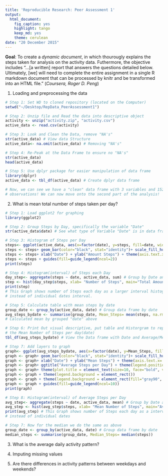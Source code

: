 ```yaml
---
title: 'Reproducible Research: Peer Assessment 1'
output:
  html_document:
    fig_caption: yes
    highlight: tango
    keep_md: yes
    theme: cerulean
date: "20 December 2015"
---
```

**Goal**: To create a *dynamic document*, in which thourougly explains the steps
taken for analysis on the activity data. Futhermore, the objective includes 
"...[a written] report that answers the questions detailed below. Ultimately, 
[we] will need to complete the entire assignment in a single R markdown document
that can be processed by knitr and be transformed into an HTML file." 
(*Coursera, Roger D. Peng*)

1. Loading and preprocessing the data

```r
# Step 1: Set WD to cloned repository (located on the Computer)
setwd("~/Desktop/RepData_PeerAssessment1")

# Step 2: Unzip file and Read the data into descriptive object
activity <- unzip("activity.zip", "activity.csv")
active_data <- read.csv(activity)

# Step 3: Look and Clean the Data, remove "NA's"
str(active_data) # View data Structure
active_data<- na.omit(active_data) # Removing "NA's"

# Step 4: Re-Peak at the Data Frame to ensure no "NA's"
str(active_data)
head(active_data)

# Step 5: Use dplyr package for easier manipulation of data frame
library(dplyr) 
active_data <- tbl_df(active_data) # Create dplyr data frame

# Now, we can see we have a "clean" data frame with 3 variables and 15264 
# observations! We can now move onto the second part of the analysis!
```

2. What is mean total number of steps taken per day?
```r
# Step 1: Load ggplot2 for graphing
library(ggplot2) 

# Step 2: Group Steps by Day, specifically the variable "Date"
str(active_data$date) # See what type of Variable "Date" is in data frame

# Step 3: Histogram of Steps per Day
steps<- ggplot(active_data, aes(x=factor(date), y=steps, fill=date, width=.75))
steps <- steps+ geom_bar(color="black", stat="identity")+ scale_fill_hue(name="date")
steps <- steps+ xlab("Date") + ylab("Amount Steps") + theme(axis.text.x= element_text(angle=90, size=6)) 
steps <- steps + guides(fill=guide_legend(ncol=2))
print(steps)

# Step 4: Histogram(interval) of Steps each Day
day_step<- aggregate(steps ~ date, active_data, sum) # Group by Date and then Sum the Steps
step <- hist(day_step$steps, xlab= "Number of Steps", main="Total Amount of Steps Each Day!", col="purple")
print(step) 
# This Graph shows number of Steps each day as a larger interval histogram 
# instead of individual dates interval.

# Step 5: Calculate table with mean steps by date
group_date <- group_by(active_data, date) # Group data frame by date
avg_steps_bydate <- summarise(group_date, Mean_Steps= mean(steps, na.rm=TRUE)) 
# Calculated mean by grouped "date" above

```

```r
# Step 6: Print Out visual descriptive, put table and Historgram to represent
# the Mean Number of Steps per day(date)
tbl_df(avg_steps_bydate) # View the Data frame with Date and Average/Mean Steps

# Step 7: Add layers to graph
graph<- ggplot(avg_steps_bydate, aes(x=factor(date), y=Mean_Steps, fill=date, width=1))
graph <- graph+ geom_bar(color="black", stat="identity")+ scale_fill_hue(name="date")
graph <- graph+ xlab("Date") + ylab("Mean Steps") + theme(axis.text.x= element_text(angle=90, size=6)) 
graph <- graph+ ggtitle("Average Steps per Day") + theme(legend.position="botton")
graph <- graph+ theme(plot.title = element_text(size=10, face="bold", vjust=2))
graph <- graph + theme(legend.background = element_rect()) 
graph <- graph + theme(legend.background = element_rect(fill="gray90", size=1, linetype="dotted"))
graph <- graph + guides(fill=guide_legend(ncol=10))
print(graph)

# Step 8: Histogram(interval) of Average Steps per Day
avg_step<- aggregate(steps ~ date, active_data, mean) # Group by Date and then Sum the Steps
avg_step <- hist(avg_step$steps, xlab= "Mean Number of Steps", main="Average Amount of Steps per Each Day!", col="orange")
print(avg_step) # This Graph shows number of Steps each day as a interval histogram 
# instead of individual dates

# Step 7: Now for the median we do the same as above
group_date <- group_by(active_data, date) # Group data frame by date
median_steps <- summarise(group_date, Median_Steps= median(steps))
```

3. What is the average daily activity pattern?



4. Imputing missing values



5. Are there differences in activity patterns between weekdays and weekends?
